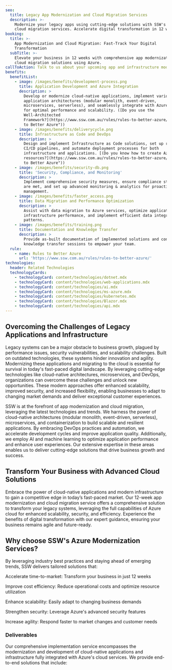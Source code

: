 ```yaml
---
seo:
  title: Legacy App Modernization and Cloud Migration Services
  description: >-
    Modernize your legacy apps using cutting-edge solutions with SSW's expert
    cloud migration services. Accelerate digital transformation in 12 weeks.
booking:
  title: >-
    App Modernization and Cloud Migration: Fast-Track Your Digital
    Transformation
  subTitle: >-
    Elevate your business in 12 weeks with comprehensive app modernization and
    cloud migration solutions using Azure.
callToAction: Talk to us about your upcoming app and infrastructure modernization.
benefits:
  benefitList:
    - image: /images/benefits/development-process.png
      title: Application Development and Azure Integration
      description: >
        Develop or modernize cloud-native applications, implement various
        application architectures (modular monolith, event-driven,
        microservices, serverless), and seamlessly integrate with Azure services
        for optimal performance and scalability. ([Do you use the
        Well-Architected
        Framework?](https://www.ssw.com.au/rules/rules-to-better-azure/ "Rules
        to Better Azure"))
    - image: /images/benefits/deliverycycle.png
      title: Infrastructure as Code and DevOps
      description: >
        Design and implement Infrastructure as Code solutions, set up robust
        CI/CD pipelines, and automate deployment processes for both
        infrastructure and applications. [(Do you know how to create Azure
        resources?](https://www.ssw.com.au/rules/rules-to-better-azure/ "Rules
        to Better Azure"))
    - image: /images/benefits/security-db.png
      title: 'Security, Compliance, and Monitoring'
      description: >
        Implement comprehensive security measures, ensure compliance standards
        are met, and set up advanced monitoring & analytics for proactive
        management.
    - image: /images/benefits/faster_access.png
      title: Data Migration and Performance Optimization
      description: >
        Assist with data migration to Azure services, optimize application &
        infrastructure performance, and implement efficient data integration
        patterns.
    - image: /images/benefits/training.png
      title: Documentation and Knowledge Transfer
      description: >
        Provide as-built documentation of implemented solutions and conduct
        knowledge transfer sessions to empower your team.
  rule:
    - name: Rules to Better Azure
      url: 'https://www.ssw.com.au/rules/rules-to-better-azure/'
technologies:
  header: Related Technologies
  technologyCards:
    - technologyCard: content/technologies/dotnet.mdx
    - technologyCard: content/technologies/web-applications.mdx
    - technologyCard: content/technologies/ai.mdx
    - technologyCard: content/technologies/ms-azure.mdx
    - technologyCard: content/technologies/kubernetes.mdx
    - technologyCard: content/technologies/Blazor.mdx
    - technologyCard: content/technologies/api.mdx
---
```


## Overcoming the Challenges of Legacy Applications and Infrastructure

Legacy systems can be a major obstacle to business growth, plagued by performance issues, security vulnerabilities, and scalability challenges. Built on outdated technologies, these systems hinder innovation and agility. Modernizing these applications and migrating to the cloud is essential for survival in today's fast-paced digital landscape. By leveraging cutting-edge technologies like cloud-native architectures, microservices, and DevOps, organizations can overcome these challenges and unlock new opportunities. These modern approaches offer enhanced scalability, improved security, and increased flexibility, enabling businesses to adapt to changing market demands and deliver exceptional customer experiences.

SSW is at the forefront of app modernization and cloud migration, leveraging the latest technologies and trends. We harness the power of cloud-native architectures  (modular monolith, event-driven, serverless), microservices, and containerization to build scalable and resilient applications. By embracing DevOps practices and automation, we accelerate development cycles and improve application quality. Additionally, we employ AI and machine learning to optimize application performance and enhance user experiences. Our extensive expertise in these areas enables us to deliver cutting-edge solutions that drive business growth and success.

## Transform Your Business with Advanced Cloud Solutions

Embrace the power of cloud-native applications and modern infrastructure to gain a competitive edge in today’s fast-paced market. Our 12-week app modernization and cloud migration service offers a comprehensive solution to transform your legacy systems, leveraging the full capabilities of Azure cloud for enhanced scalability, security, and efficiency. Experience the benefits of digital transformation with our expert guidance, ensuring your business remains agile and future-ready.

## Why choose SSW's Azure Modernization Services?

By leveraging industry best practices and staying ahead of emerging trends, SSW delivers tailored solutions that:

Accelerate time-to-market: Transform your business in just 12 weeks

Improve cost efficiency: Reduce operational costs and optimize resource utilization

Enhance scalability: Easily adapt to changing business demands

Strengthen security: Leverage Azure's advanced security features

Increase agility: Respond faster to market changes and customer needs

<VideoEmbed url="https://www.youtube.com/watch?v=N9QOoTwOo_U" caption=".NET Migration Services | William Liebenberg | SSW Consulting (3 mins)" />

<VideoEmbed caption="The future of App modernization with Richard Campbell and Ulysses Maclaren (6 mins)" url="https://www.youtube.com/watch?v=l9iqrW9NS8g" />

### Deliverables

Our comprehensive implementation service encompasses the modernization and development of cloud-native applications and infrastructure fully integrated with Azure's cloud services. We provide end-to-end solutions that include:
